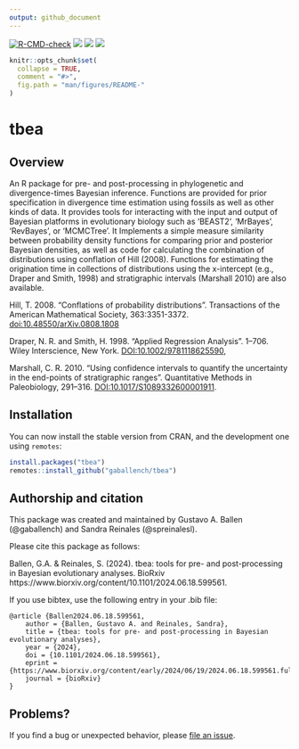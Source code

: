 ```yaml
---
output: github_document
---
```


<!-- README.md is generated from README.Rmd. Please edit that file -->

<!-- badges: start -->
[![R-CMD-check](https://github.com/gaballench/tbea/workflows/R-CMD-check/badge.svg)](https://github.com/gaballench/tbea/actions)
[![](https://www.r-pkg.org/badges/version/tbea)](https://cran.r-project.org/package=tbea)
[![](https://cranlogs.r-pkg.org/badges/tbea)](https://cran.r-project.org/package=tbea)
[![](https://cranlogs.r-pkg.org/badges/grand-total/tbea?color=blue)](https://cran.r-project.org/package=tbea)
<!-- badges: end -->


```r
knitr::opts_chunk$set(
  collapse = TRUE,
  comment = "#>",
  fig.path = "man/figures/README-"
)
```
# tbea

## Overview

An R package for pre- and post-processing in phylogenetic and divergence-times Bayesian inference. Functions are provided for prior specification in divergence time estimation using fossils as well as other kinds of data. It provides tools for interacting with the input and output of Bayesian platforms in evolutionary biology such as 'BEAST2', 'MrBayes', 'RevBayes', or 'MCMCTree'. It Implements a simple measure similarity between probability density functions for comparing prior and posterior Bayesian densities, as well as code for calculating the combination of distributions using conflation of Hill (2008). Functions for estimating the origination time in collections of distributions using the x-intercept (e.g., Draper and Smith, 1998) and stratigraphic intervals (Marshall 2010) are also available.

Hill, T. 2008. "Conflations of probability distributions". Transactions of the American Mathematical Society, 363:3351-3372. <doi:10.48550/arXiv.0808.1808>

Draper, N. R. and Smith, H. 1998. "Applied Regression Analysis". 1--706. Wiley Interscience, New York. <DOI:10.1002/9781118625590>,

Marshall, C. R. 2010. "Using confidence intervals to quantify the uncertainty in the end-points of stratigraphic ranges". Quantitative Methods in Paleobiology, 291--316. <DOI:10.1017/S1089332600001911>.

## Installation

You can now install the stable version from CRAN, and the development one using `remotes`:

```r
install.packages("tbea")
remotes::install_github("gaballench/tbea")
```

## Authorship and citation

This package was created and maintained by Gustavo A. Ballen (@gaballench) and Sandra Reinales (@spreinalesl).

Please cite this package as follows:

Ballen, G.A. & Reinales, S. (2024). tbea: tools for pre- and post-processing in Bayesian evolutionary analyses. BioRxiv https://www.biorxiv.org/content/10.1101/2024.06.18.599561.

If you use bibtex, use the following entry in your .bib file:

```
@article {Ballen2024.06.18.599561,
	author = {Ballen, Gustavo A. and Reinales, Sandra},
	title = {tbea: tools for pre- and post-processing in Bayesian evolutionary analyses},
	year = {2024},
	doi = {10.1101/2024.06.18.599561},
	eprint = {https://www.biorxiv.org/content/early/2024/06/19/2024.06.18.599561.full.pdf},
	journal = {bioRxiv}
}
```

## Problems?

If you find a bug or unexpected behavior, please [file an issue](https://github.com/gaballench/tbea/issues).
